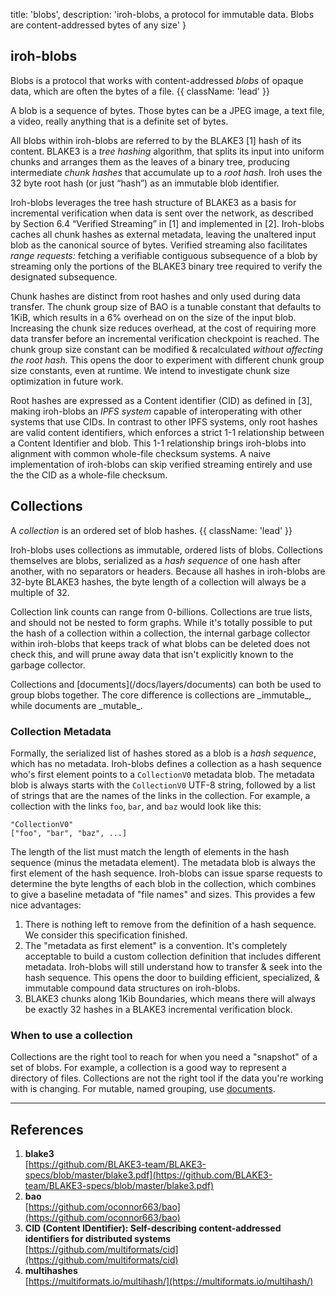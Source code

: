 
  title: 'blobs',
  description: 'iroh-blobs, a protocol for immutable data. Blobs are content-addressed bytes of any size'
}

## iroh-blobs

Blobs is a protocol that works with content-addressed _blobs_ of opaque data, which are often the bytes of a file. {{ className: 'lead' }}

A blob is a sequence of bytes. Those bytes can be a JPEG image, a text file, a video, really anything that is a definite set of bytes.

All blobs within iroh-blobs are referred to by the BLAKE3 [1] hash of its content. BLAKE3 is a _tree hashing_ algorithm, that splits its input into uniform chunks and arranges them as the leaves of a binary tree, producing intermediate _chunk hashes_ that accumulate up to a _root hash._ Iroh uses the 32 byte root hash (or just “hash”) as an immutable blob identifier. 

<div className='not-prose mb-5'>
  <ThemeImage
    lightSrc='/diagrams/blobs_fig_1_blob.svg'
    darkSrc='/diagrams/blobs_fig_1_blob_dark.svg'
    alt='a diagram of a blob, an opaque sequence of bytes broken into uniform chunks and arranged as the leaves of a binary tree, producing intermediate chunk hashes that accumulate up to a root hash'
    width={800}
    height={350}
  />
</div>

Iroh-blobs leverages the tree hash structure of BLAKE3 as a basis for incremental verification when data is sent over the network, as described by Section 6.4 “Verified Streaming” in [1] and implemented in [2]. Iroh-blobs caches all chunk hashes as external metadata, leaving the unaltered input blob as the canonical source of bytes. Verified streaming also facilitates _range requests:_ fetching a verifiable contiguous subsequence of a blob by streaming only the portions of the BLAKE3 binary tree required to verify the designated subsequence.

Chunk hashes are distinct from root hashes and only used during data transfer. The chunk group size of BAO is a tunable constant that defaults to 1KiB, which results in a 6% overhead on on the size of the input blob. Increasing the chunk size reduces overhead, at the cost of requiring more data transfer before an incremental verification checkpoint is reached. The chunk group size constant can be modified & recalculated *without affecting the root hash.* This opens the door to experiment with different chunk group size constants, even at runtime. We intend to investigate chunk size optimization in future work.

Root hashes are expressed as a Content identifier (CID) as defined in [3], making iroh-blobs an *IPFS system* capable of interoperating with other systems that use CIDs. In contrast to other IPFS systems, only root hashes are valid content identifiers, which enforces a strict 1-1 relationship between a Content Identifier and blob. This 1-1 relationship brings iroh-blobs into alignment with common whole-file checksum systems. A naive implementation of iroh-blobs can skip verified streaming entirely and use the the CID as a whole-file checksum.

## Collections

A _collection_ is an ordered set of blob hashes. {{ className: 'lead' }}

Iroh-blobs uses collections as immutable, ordered lists of blobs. Collections themselves are blobs, serialized as a _hash sequence_ of one hash after another, with no separators or headers. Because all hashes in iroh-blobs are 32-byte BLAKE3 hashes, the byte length of a collection will always be a multiple of 32.

<div className='not-prose mb-5'>
  <ThemeImage
    lightSrc='/diagrams/blobs_fig_2_collection.svg'
    darkSrc='/diagrams/blobs_fig_2_collection_dark.svg'
    alt='a diagram of a collection, a key-value mapping of arbitrary names to content identifiers'
    width={800}
    height={600}
  />
</div>

Collection link counts can range from 0-billions. Collections are true lists, and should not be nested to form graphs. While it's totally possible to put the hash of a collection within a collection, the internal garbage collector within iroh-blobs that keeps track of what blobs can be deleted does not check this, and will prune away data that isn't explicitly known to the garbage collector.

<Note>
  Collections and [documents](/docs/layers/documents) can both be used to group blobs together. The core difference is collections are _immutable_, while documents are _mutable_.
</Note>

### Collection Metadata

Formally, the serialized list of hashes stored as a blob is a _hash sequence_, which has no metadata. Iroh-blobs defines a collection as a hash sequence who's first element points to a `CollectionV0` metadata blob. The metadata blob is always starts with the `CollectionV0` UTF-8 string, followed by a list of strings that are the names of the links in the collection. For example, a collection with the links `foo`, `bar`, and `baz` would look like this:

```
"CollectionV0"
["foo", "bar", "baz", ...]
```

The length of the list must match the length of elements in the hash sequence (minus the metadata element). The metadata blob is always the first element of the hash sequence. Iroh-blobs can issue sparse requests to determine the byte lengths of each blob in the collection, which combines to give a baseline metadata of "file names" and sizes. This provides a few nice advantages:

1. There is nothing left to remove from the definition of a hash sequence. We consider this specification finished.
2. The "metadata as first element" is a convention. It's completely acceptable to build a custom collection definition that includes different metadata. Iroh-blobs will still understand how to transfer & seek into the hash sequence. This opens the door to building efficient, specialized, & immutable compound data structures on iroh-blobs.
3. BLAKE3 chunks along 1Kib Boundaries, which means there will always be exactly 32 hashes in a BLAKE3 incremental verification block.

### When to use a collection

Collections are the right tool to reach for when you need a "snapshot" of a set of blobs. For example, a collection is a good way to represent a directory of files. Collections are not the right tool if the data you're working with is changing. For mutable, named grouping, use [documents](/docs/layers/documents).

** **

## References

1. **blake3**<br />
[https://github.com/BLAKE3-team/BLAKE3-specs/blob/master/blake3.pdf](https://github.com/BLAKE3-team/BLAKE3-specs/blob/master/blake3.pdf)
2. **bao**<br />
[https://github.com/oconnor663/bao](https://github.com/oconnor663/bao)
3. **CID (Content IDentifier): Self-describing content-addressed identifiers for distributed systems**<br />
[https://github.com/multiformats/cid](https://github.com/multiformats/cid)
4. **multihashes**<br />
[https://multiformats.io/multihash/](https://multiformats.io/multihash/)
